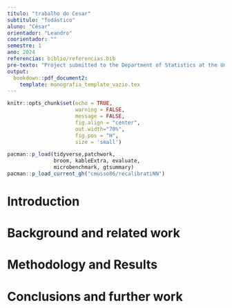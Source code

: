 ```yaml
---
titulo: "trabalho do Cesar"
subtitulo: "fodástico"
aluno: "César"
orientador: "Leandro"
coorientador: ""
semestre: 1
ano: 2024
referencias: biblio/referencias.bib
pre-texto: "Project submitted to the Department of Statistics at the University of Brasília in fulfilment of the requirements for obtaining the degree of Bachelor in Statistics. "
output: 
  bookdown::pdf_document2:
    template: monografia_template_vazio.tex
---
```


```r
knitr::opts_chunk$set(echo = TRUE, 
                      warning = FALSE, 
                      message = FALSE,
                      fig.align = "center",
                      out.width="70%",
                      fig.pos = "H",
                      size = 'small')

pacman::p_load(tidyverse,patchwork, 
               broom, kableExtra, evaluate, 
               microbenchmark, gtsummary)
pacman::p_load_current_gh("cmusso86/recalibratiNN")
```

# Introduction


\newpage
# Background and related work



\newpage

# Methodology and Results



\newpage

# Conclusions and further work



\newpage


